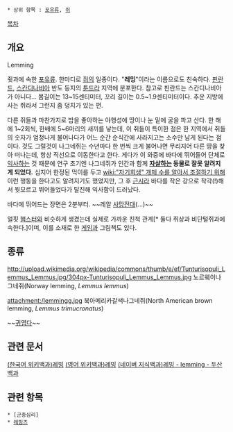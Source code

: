  * 상위 항목 : [[포유류]], [[쥐]]

[[목차]]
== 개요 ==
Lemming

쥣과에 속한 [[포유류]]. 한마디로 [[쥐]]의 일종이다. "'''레밍'''"이라는 이름으로도 친숙하다. [[핀란드]], [[스칸디나비아]] 반도 등지의 [[툰드라]] 지역에 분포한다. 참고로 핀란드는 스칸디나비아가 아니다... 몸길이는 13~15센티미터, 꼬리 길이는 0.5~1.9센티미터이다. 추운 지방에 사는 쥐라서 그런지 좀 덩치가 있는 편.

다른 쥐들과 마찬가지로 밤을 좋아하는 야행성에 땅이나 눈 밑에 굴을 파고 산다. 한 해에 1~2회씩, 한배에 5~6마리의 새끼를 낳는데, 이 쥐들이 특이한 점은 한 지역에서 쥐들의 숫자가 엄청나게 불어나다가 어느 순간 순식간에 사라지고는 소수만 남게 된다는 점이다. 것도 그럴것이 나그네쥐는 수년마다 한 번씩 크게 불어나면 무리지어 다른 땅을 찾아 떠나는데, 항상 직선으로 이동한다고 한다. 게다가 이 와중에 바다에 뛰어들어 단체로 [[익사]]하는 것 때문에 연구 초기엔 나그네쥐가 인간과 함께 '''[[자살]]하는 동물로 잘못 알려지게 되었다.''' 심지어 한정된 먹이를 두고 [[wiki:"자기희생" 개체 수를 알아서 조절하기 위해]] 이런 행동을 한다고도 알려지기도 했었지만, 그 후 [[근시]]라 바다를 작은 강으로 착각(!)해서 뭣모르고 뛰어들었다가 탈진해 익사함이 드러났다.

{{{#!html
<iframe width="550" height="413" src="http://www.youtube.com/embed/vF_E10e4Bzo" frameborder="0" allowfullscreen></iframe>}}}

바다에 뛰어드는 장면은 2분부터. ~~레알 [[사망전대]](...)~~

얼핏 [[햄스터]]와 비슷하게 생겼는데 실제로 가까운 친척 관계[* 둘다 쥐상과 비단털쥐과에 속한다.]이며, 이를 소재로 한 [[레밍즈|게임]]과 그림책도 있다.

== 종류 ==
http://upload.wikimedia.org/wikipedia/commons/thumb/e/ef/Tunturisopuli_Lemmus_Lemmus.jpg/304px-Tunturisopuli_Lemmus_Lemmus.jpg 
노르웨이나그네쥐(Norway lemming, ''Lemmus lemmus'')

attachment:/lemmingg.jpg
북아메리카갈색나그네쥐(North American brown lemming, ''Lemmus trimucronatus'')


~~[[귀엽다]]~~


== 관련 문서 ==
[http://ko.wikipedia.org/wiki/%EB%A0%88%EB%B0%8D (한국어 위키백과)레밍]
[http://en.wikipedia.org/wiki/Lemming (영어 위키백과)레밍]
[http://terms.naver.com/entry.nhn?cid=200000000&docId=1087680&mobile&categoryId=200000659 (네이버 지식백과)레밍 - lemming - 두산백과]

== 관련 항목 ==
 * [군중심리]
 * [[레밍즈]]
